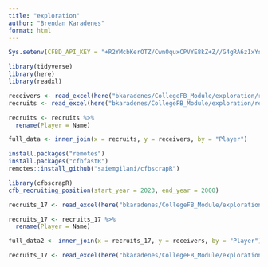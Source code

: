 ```yaml
---
title: "exploration"
author: "Brendan Karadenes"
format: html
---
```


```r
Sys.setenv(CFBD_API_KEY = "+R2YMcbKerOTZ/CwnOquxCPVYE8kZ+Z//G4gRA6zIxYst5iZBvFxtI50dKiP7uCq")
```


```r
library(tidyverse)
library(here)
library(readxl)
```

```r
receivers <- read_excel(here("bkaradenes/CollegeFB_Module/exploration/recievers.xlsx"))
recruits <- read_excel(here("bkaradenes/CollegeFB_Module/exploration/recruit.xlsx"))
```

```r
recruits <- recruits %>%
  rename(Player = Name)
```

```r
full_data <- inner_join(x = recruits, y = receivers, by = "Player")
```

```r
install.packages("remotes")
install.packages("cfbfastR")
remotes::install_github("saiemgilani/cfbscrapR")
```

```r
library(cfbscrapR)
cfb_recruiting_position(start_year = 2023, end_year = 2000)
```

```r
recruits_17 <- read_excel(here("bkaradenes/CollegeFB_Module/exploration/recruit_17.xlsx"))
```

```r
recruits_17 <- recruits_17 %>%
  rename(Player = Name)
```

```r
full_data2 <- inner_join(x = recruits_17, y = receivers, by = "Player")
```

```r
recruits_17 <- read_excel(here("bkaradenes/CollegeFB_Module/exploration/recruit_17.xlsx"))
```




